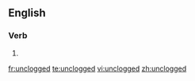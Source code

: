 ==English==

===Verb===
{{head|en}}

# {{en-past of|unclog}}

[[fr:unclogged]]
[[te:unclogged]]
[[vi:unclogged]]
[[zh:unclogged]]